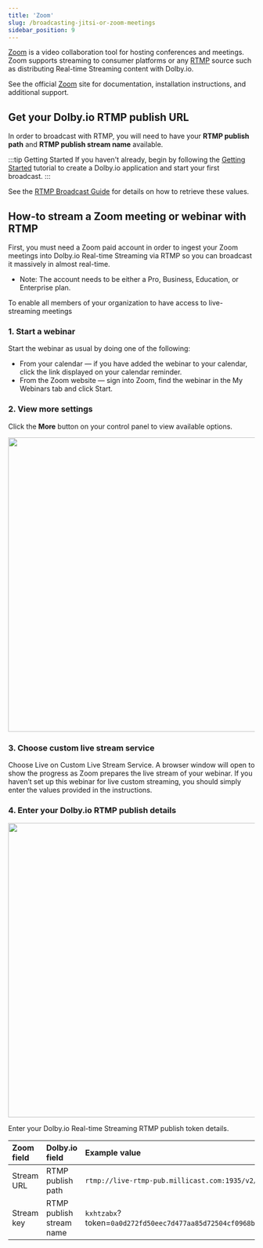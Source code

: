 ```yaml
---
title: 'Zoom'
slug: /broadcasting-jitsi-or-zoom-meetings
sidebar_position: 9
---
```


[Zoom](https://zoom.us/) is a video collaboration tool for hosting conferences and meetings. Zoom supports streaming to consumer platforms or any [RTMP](/millicast/broadcast/using-rtmp-and-rtmps.mdx) source such as distributing Real-time Streaming content with Dolby.io.

See the official [Zoom](https://zoom.us/) site for documentation, installation instructions, and additional support.

## Get your Dolby.io RTMP publish URL

In order to broadcast with RTMP, you will need to have your **RTMP publish path** and **RTMP publish stream name** available.

:::tip Getting Started
If you haven't already, begin by following the [Getting Started](/millicast/getting-started/index.mdx) tutorial to create a Dolby.io application and start your first broadcast.
:::

See the [RTMP Broadcast Guide](/millicast/broadcast/using-rtmp-and-rtmps.mdx#how-to-find-your-rtmp-publish-url) for details on how to retrieve these values.

## How-to stream a Zoom meeting or webinar with RTMP

First, you must need a Zoom paid account in order to ingest your Zoom meetings into Dolby.io Real-time Streaming via RTMP so you can broadcast it massively in almost real-time.

- Note: The account needs to be either a Pro, Business, Education, or Enterprise plan.

To enable all members of your organization to have access to live-streaming meetings

### 1. Start a webinar

Start the webinar as usual by doing one of the following:

- From your calendar — if you have added the webinar to your calendar, click the link displayed on your calendar reminder.
- From the Zoom website — sign into Zoom, find the webinar in the My Webinars tab and click Start.

### 2. View more settings

Click the **More** button on your control panel to view available options.


<div class="center-container">
  <img src={Zoom1} width="600" />
</div>

### 3. Choose custom live stream service

Choose Live on Custom Live Stream Service. A browser window will open to show the progress as Zoom prepares the live stream of your webinar. If you haven’t set up this webinar for live custom streaming, you should simply enter the values provided in the instructions.

### 4. Enter your Dolby.io RTMP publish details


<div class="center-container">
  <img src={Zoom2} width="600" />
</div>

Enter your Dolby.io Real-time Streaming RTMP publish token details.

| Zoom field | Dolby.io field           | Example value                                                                       |
| :--------- | :----------------------- | :---------------------------------------------------------------------------------- |
| Stream URL | RTMP publish path        | `rtmp://live-rtmp-pub.millicast.com:1935/v2/pub/`                                   |
| Stream key | RTMP publish stream name | `kxhtzabx`?token=`0a0d272fd50eec7d477aa85d72504cf0968bc82c63b1931386e7c062341807ce` |
